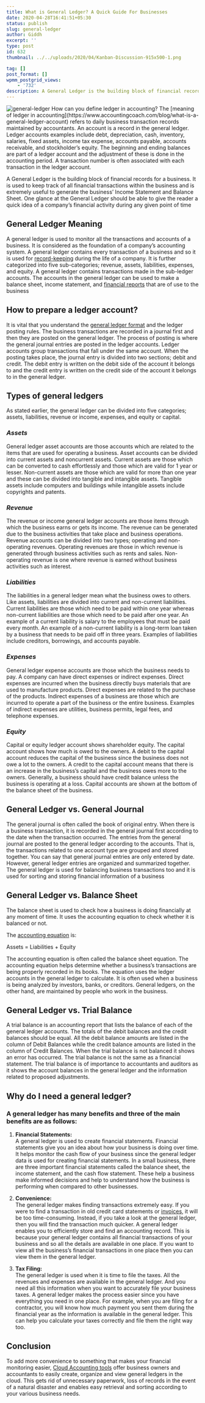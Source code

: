 ```yaml
---
title: What is General Ledger? A Quick Guide For Businesses
date: 2020-04-28T16:41:51+05:30
status: publish
slug: general-ledger
author: Giddh
excerpt: ''
type: post
id: 632
thumbnail: ../../uploads/2020/04/Kanban-Discussion-915x500-1.png

tag: []
post_format: []
wpmm_postgrid_views:
    - '732'
description: A General Ledger is the building block of financial records for a business. It is used to keep track of all financial transactions within the business and is extremely useful to generate
---
```

<img class="wp-block-image size-large mb-3" src = "../../uploads/2020/04/Kanban-Discussion-915x500-1.png" alt="general-ledger" /> 
How can you define ledger in accounting? The [meaning of ledger in accounting](https://www.accountingcoach.com/blog/what-is-a-general-ledger-account) refers to daily business transaction records maintained by accountants. An account is a record in the general ledger. Ledger accounts examples include debt, depreciation, cash, inventory, salaries, fixed assets, income tax expense, accounts payable, accounts receivable, and stockholder’s equity. The beginning and ending balances are part of a ledger account and the adjustment of these is done in the accounting period. A transaction number is often associated with each transaction in the ledger account.

A General Ledger is the building block of financial records for a business. It is used to keep track of all financial transactions within the business and is extremely useful to generate the business’ Income Statement and Balance Sheet. One glance at the General Ledger should be able to give the reader a quick idea of a company’s financial activity during any given point of time

**General Ledger Meaning**
--------------------------

A general ledger is used to monitor all the transactions and accounts of a business. It is considered as the foundation of a company’s accounting system. A general ledger contains every transaction of a business and so it is used for [record-keeping](https://giddh.com/blog/tags/bookkeeping) during the life of a company. It is further categorized into five sub-categories; revenue, assets, liabilities, expenses, and equity. A general ledger contains transactions made in the sub-ledger accounts. The accounts in the general ledger can be used to make a balance sheet, income statement, and [financial reports](https://giddh.com/financial-reporting/) that are of use to the business

**How to prepare a ledger account?**
------------------------------------

It is vital that you understand the [general ledger format](https://www.toppr.com/guides/fundamentals-of-accounting/books-of-prime-entry/ledger-accounts/) and the ledger posting rules. The business transactions are recorded in a journal first and then they are posted on the general ledger. The process of posting is where the general journal entries are posted in the ledger accounts. Ledger accounts group transactions that fall under the same account. When the posting takes place, the journal entry is divided into two sections; debit and credit. The debit entry is written on the debit side of the account it belongs to and the credit entry is written on the credit side of the account it belongs to in the general ledger.

**Types of general ledgers**
----------------------------

As stated earlier, the general ledger can be divided into five categories; assets, liabilities, revenue or income, expenses, and equity or capital.

### ***Assets***

­General ledger asset accounts are those accounts which are related to the items that are used for operating a business. Asset accounts can be divided into current assets and noncurrent assets. Current assets are those which can be converted to cash effortlessly and those which are valid for 1 year or lesser. Non-current assets are those which are valid for more than one year and these can be divided into tangible and intangible assets. Tangible assets include computers and buildings while intangible assets include copyrights and patents.

### ***Revenue***

The revenue or income general ledger accounts are those items through which the business earns or gets its income. The revenue can be generated due to the business activities that take place and business operations. Revenue accounts can be divided into two types; operating and non-operating revenues. Operating revenues are those in which revenue is generated through business activities such as rents and sales. Non-operating revenue is one where revenue is earned without business activities such as interest.

### ***Liabilities***

The liabilities in a general ledger mean what the business owes to others. Like assets, liabilities are divided into current and non-current liabilities. Current liabilities are those which need to be paid within one year whereas non-current liabilities are those which need to be paid after one year. An example of a current liability is salary to the employees that must be paid every month. An example of a non-current liability is a long-term loan taken by a business that needs to be paid off in three years. Examples of liabilities include creditors, borrowings, and accounts payable.

### ***Expenses***

General ledger expense accounts are those which the business needs to pay. A company can have direct expenses or indirect expenses. Direct expenses are incurred when the business directly buys materials that are used to manufacture products. Direct expenses are related to the purchase of the products. Indirect expenses of a business are those which are incurred to operate a part of the business or the entire business. Examples of indirect expenses are utilities, business permits, legal fees, and telephone expenses.

### ***Equity***

Capital or equity ledger account shows shareholder equity. The capital account shows how much is owed to the owners. A debit to the capital account reduces the capital of the business since the business does not owe a lot to the owners. A credit to the capital account means that there is an increase in the business’s capital and the business owes more to the owners. Generally, a business should have credit balance unless the business is operating at a loss. Capital accounts are shown at the bottom of the balance sheet of the business.

**General Ledger vs. General Journal**
--------------------------------------

The general journal is often called the book of original entry. When there is a business transaction, it is recorded in the general journal first according to the date when the transaction occurred. The entries from the general journal are posted to the general ledger according to the accounts. That is, the transactions related to one account type are grouped and stored together. You can say that general journal entries are only entered by date. However, general ledger entries are organized and summarized together. The general ledger is used for balancing business transactions too and it is used for sorting and storing financial information of a business

**General Ledger vs. Balance Sheet**
------------------------------------

The balance sheet is used to check how a business is doing financially at any moment of time. It uses the accounting equation to check whether it is balanced or not.

The [accounting equation](https://giddh.com/blog/tags/bookkeeping) is:

 Assets = Liabilities + Equity

The accounting equation is often called the balance sheet equation. The accounting equation helps determine whether a business’s transactions are being properly recorded in its books. The equation uses the ledger accounts in the general ledger to calculate. It is often used when a business is being analyzed by investors, banks, or creditors. General ledgers, on the other hand, are maintained by people who work in the business.

**General Ledger vs. Trial Balance**
------------------------------------

A trial balance is an accounting report that lists the balance of each of the general ledger accounts. The totals of the debit balances and the credit balances should be equal. All the debit balance amounts are listed in the column of Debit Balances while the credit balance amounts are listed in the column of Credit Balances. When the trial balance is not balanced it shows an error has occurred. The trial balance is not the same as a financial statement. The trial balance is of importance to accountants and auditors as it shows the account balances in the general ledger and the information related to proposed adjustments.

**Why do I need a general ledger?**
-----------------------------------

### A general ledger has many benefits and three of the main benefits are as follows:

1. **Financial Statements:**  
  A general ledger is used to create financial statements. Financial statements give you an idea about how your business is doing over time. It helps monitor the cash flow of your business since the general ledger data is used for creating financial statements. In a small business, there are three important financial statements called the balance sheet, the income statement, and the cash flow statement. These help a business make informed decisions and help to understand how the business is performing when compared to other businesses.

2. **Convenience:**  
  The general ledger makes finding transactions extremely easy. If you were to find a transaction in old credit card statements or [invoices](https://giddh.com/invoice-software/), it will be too time-consuming. Instead, if you take a look at the general ledger, then you will find the transaction much quicker. A general ledger enables you to efficiently store and find an accounting record. This is because your general ledger contains all financial transactions of your business and so all the details are available in one place. If you want to view all the business’s financial transactions in one place then you can view them in the general ledger.

3. **Tax Filing:**  
  The general ledger is used when it is time to file the taxes. All the revenues and expenses are available in the general ledger. And you need all this information when you want to accurately file your business taxes. A general ledger makes the process easier since you have everything you need in one place. For example, when you are filing for a contractor, you will know how much payment you sent them during the financial year as the information is available in the general ledger. This can help you calculate your taxes correctly and file them the right way too.

**Conclusion**
--------------

To add more convenience to something that makes your financial monitoring easier, [Cloud Accounting tools](https://giddh.com/) offer business owners and accountants to easily create, organize and view general ledgers in the cloud. This gets rid of unnecessary paperwork, loss of records in the event of a natural disaster and enables easy retrieval and sorting according to your various business needs.